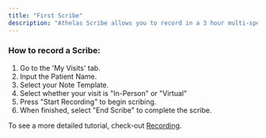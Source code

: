 ```yaml
---
title: "First Scribe"
description: "Athelas Scribe allows you to record in a 3 hour multi-speaker conversational setting, with the most advanced real-time speech recognition technology in the world. Dialects, accents, background noise, no problem."
---
```


### How to record a Scribe:

1. Go to the 'My Visits' tab.
2. Input the Patient Name.
3. Select your Note Template.
4. Select whether your visit is "In-Person" or "Virtual"
5. Press "Start Recording" to begin scribing.
6. When finished, select "End Scribe" to complete the scribe.

To see a more detailed tutorial, check-out [Recording](/basics/recording).
